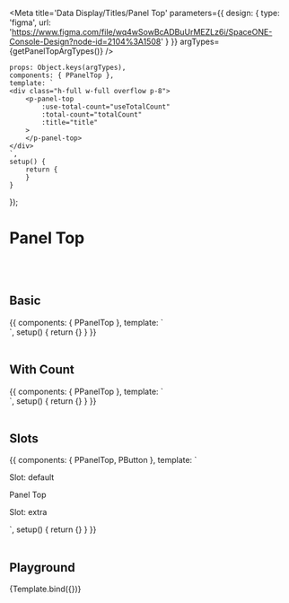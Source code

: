 


<Meta title='Data Display/Titles/Panel Top' parameters={{
    design: {
        type: 'figma',
        url: 'https://www.figma.com/file/wq4wSowBcADBuUrMEZLz6i/SpaceONE-Console-Design?node-id=2104%3A1508'
    }
}} argTypes={getPanelTopArgTypes()} />


    props: Object.keys(argTypes),
    components: { PPanelTop },
    template: `
    <div class="h-full w-full overflow p-8">
        <p-panel-top
            :use-total-count="useTotalCount"
            :total-count="totalCount"
            :title="title"
        >
        </p-panel-top>
    </div>
    `,
    setup() {
        return {
        }
    }
});


# Panel Top
<br/>
<br/>

## Basic

<Canvas>
    <Story name="Basic">
{{
    components: { PPanelTop },
    template: `
    <div class="h-full w-full overflow p-8">
        <p-panel-top title="Panel Top"></p-panel-top>
    </div>
    `,
    setup() {
        return {}
    }
}}
    </Story>
</Canvas>

<br/>
<br/>

## With Count

<Canvas>
    <Story name="With Count">
        {{
            components: { PPanelTop },
            template: `
    <div class="h-full w-full overflow p-8">
        <p-panel-top title="Panel Top" useTotalCount :totalCount="18"></p-panel-top>
    </div>
    `,
            setup() {
                return {}
            }
        }}
    </Story>
</Canvas>

<br/>
<br/>

## Slots

<Canvas>
    <Story name="Slots">
        {{
            components: { PPanelTop, PButton },
            template: `
    <div class="h-full w-full overflow p-8">
        <p class="font-bold text-xl my-4">Slot: default</p>
        <p-panel-top useTotalCount :totalCount="18">
            <span class="text-secondary-dark font-bold text-2xl">Panel Top</span>
        </p-panel-top>
        <br/>
        <p class="font-bold text-xl my-4">Slot: extra</p>
        <p-panel-top title="Panel Top" useTotalCount :totalCount="18">
            <template #extra>
                <div class="w-full text-right mr-4">
                    <p-button style-type="secondary" size="sm">Create</p-button>
                </div>
            </template>
        </p-panel-top>
    </div>
    `,
            setup() {
                return {}
            }
        }}
    </Story>
</Canvas>

<br/>
<br/>

## Playground

<Canvas>
    <Story name="Playground">
        {Template.bind({})}
    </Story>
</Canvas>

<ArgsTable story="Playground"/>
